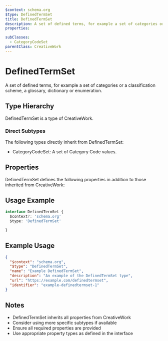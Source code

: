 ```yaml
---
$context: schema.org
$type: DefinedTermSet
title: DefinedTermSet
description: A set of defined terms, for example a set of categories or a classification scheme, a glossary, dictionary or enumeration.
properties:

subClasses:
  - CategoryCodeSet
parentClass: CreativeWork
---
```


# DefinedTermSet

A set of defined terms, for example a set of categories or a classification scheme, a glossary, dictionary or enumeration.

## Type Hierarchy

DefinedTermSet is a type of CreativeWork.

### Direct Subtypes

The following types directly inherit from DefinedTermSet:

- CategoryCodeSet: A set of Category Code values.

## Properties

DefinedTermSet defines the following properties in addition to those inherited from CreativeWork:



## Usage Example

```typescript
interface DefinedTermSet {
  $context?: 'schema.org'
  $type: 'DefinedTermSet'

}
```

## Example Usage

```json
{
  "$context": "schema.org",
  "$type": "DefinedTermSet",
  "name": "Example DefinedTermSet",
  "description": "An example of the DefinedTermSet type",
  "url": "https://example.com/definedtermset",
  "identifier": "example-definedtermset-1"
}
```

## Notes

- DefinedTermSet inherits all properties from CreativeWork
- Consider using more specific subtypes if available
- Ensure all required properties are provided
- Use appropriate property types as defined in the interface
